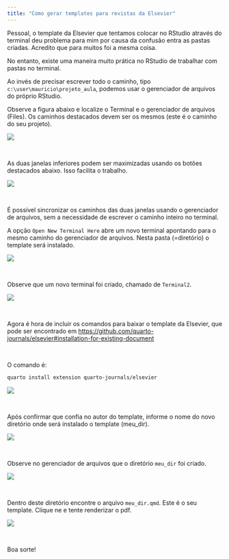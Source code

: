 ```yaml
---
title: "Como gerar templates para revistas da Elsevier"
---
```


Pessoal, o template da Elsevier que tentamos colocar no RStudio através do terminal deu problema para mim por causa da confusão entra as pastas criadas. Acredito que para muitos foi a mesma coisa. 

No entanto, existe uma maneira muito prática no RStudio de trabalhar com pastas no terminal. 

Ao invés de precisar escrever todo o caminho, tipo `c:\user\mauricio\projeto_aula`, podemos usar o gerenciador de arquivos do próprio RStudio.

Observe a figura abaixo e localize o Terminal e o gerenciador de arquivos (Files). Os caminhos destacados devem ser os mesmos (este é o caminho do seu projeto). 

![](img/template1.png)

<br>

As duas janelas inferiores podem ser maximizadas usando os botões destacados abaixo. Isso facilita o trabalho.

![](img/template2.png)

<br>

É possível sincronizar os caminhos das duas janelas usando o gerenciador de arquivos, sem a necessidade de escrever o caminho inteiro no terminal. 

A opção `Open New Terminal Here` abre um novo terminal apontando para o mesmo caminho do gerenciador de arquivos. Nesta pasta (=diretório) o template será instalado.

![](img/template3.png)

<br>

Observe que um novo terminal foi criado, chamado de `Terminal2`.

![](img/template4.png)

<br>

Agora é hora de incluir os comandos para baixar o template da Elsevier, que pode ser encontrado em <https://github.com/quarto-journals/elsevier#installation-for-existing-document>  

<br>

O comando é:

````default
quarto install extension quarto-journals/elsevier
````


![](img/template5.png)

<br>

Após confirmar que confia no autor do template, informe o nome do novo diretório onde será instalado o template (meu_dir).

![](img/template6.png)

<br>

Observe no gerenciador de arquivos que o diretório `meu_dir` foi criado.

![](img/template7.png)

<br>

Dentro deste diretório encontre o arquivo `meu_dir.qmd`. Este é o seu template. Clique ne e tente renderizar o pdf.

![](img/template8.png)

<br>

Boa sorte!